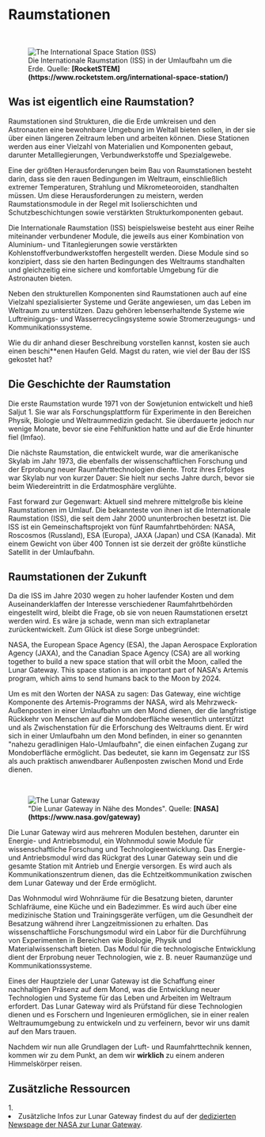 
# Raumstationen

<ReadingTime />

<br />
<figure>
<Image src={require(".//../../../resources/images/iss.jpg")} alt="The International Space Station (ISS)" />
<figcaption style={{ color: "rgb(156, 156, 156)", fontSize: "14px", marginTop: "2px" }}>Die Internationale Raumstation (ISS) in der Umlaufbahn um die Erde. Quelle: <strong>[RocketSTEM](https://www.rocketstem.org/international-space-station/)</strong></figcaption>
</figure>

## Was ist eigentlich eine Raumstation?
Raumstationen sind Strukturen, die die Erde umkreisen und den Astronauten eine bewohnbare Umgebung im Weltall bieten sollen, in der sie über einen längeren Zeitraum leben und arbeiten können. Diese Stationen werden aus einer Vielzahl von Materialien und Komponenten gebaut, darunter Metalllegierungen, Verbundwerkstoffe und Spezialgewebe.

Eine der größten Herausforderungen beim Bau von Raumstationen besteht darin, dass sie den rauen Bedingungen im Weltraum, einschließlich extremer Temperaturen, Strahlung und Mikrometeoroiden, standhalten müssen. Um diese Herausforderungen zu meistern, werden Raumstationsmodule in der Regel mit Isolierschichten und Schutzbeschichtungen sowie verstärkten Strukturkomponenten gebaut.

Die Internationale Raumstation (ISS) beispielsweise besteht aus einer Reihe miteinander verbundener Module, die jeweils aus einer Kombination von Aluminium- und Titanlegierungen sowie verstärkten Kohlenstoffverbundwerkstoffen hergestellt werden. Diese Module sind so konzipiert, dass sie den harten Bedingungen des Weltraums standhalten und gleichzeitig eine sichere und komfortable Umgebung für die Astronauten bieten.

Neben den strukturellen Komponenten sind Raumstationen auch auf eine Vielzahl spezialisierter Systeme und Geräte angewiesen, um das Leben im Weltraum zu unterstützen. Dazu gehören lebenserhaltende Systeme wie Luftreinigungs- und Wasserrecyclingsysteme sowie Stromerzeugungs- und Kommunikationssysteme.

Wie du dir anhand dieser Beschreibung vorstellen kannst, kosten sie auch einen beschi**enen Haufen Geld. Magst du raten, wie viel der Bau der ISS gekostet hat?

<Spoiler headline="150 Milliarden US-Dollar!" content="Und als wäre das nicht schon genug, frisst der Bums dann pro Jahr auch noch knapp 2 Milliarden US-Dollar Instandhaltungskosten. Unter anderem aufgrund der hohen Kosten wird die ISS sehr bald in den wohlverdienten Ruhestand geschickt." />

## Die Geschichte der Raumstation
Die erste Raumstation wurde 1971 von der Sowjetunion entwickelt und hieß Saljut 1. Sie war als Forschungsplattform für Experimente in den Bereichen Physik, Biologie und Weltraummedizin gedacht. Sie überdauerte jedoch nur wenige Monate, bevor sie eine Fehlfunktion hatte und auf die Erde hinunter fiel (lmfao).

Die nächste Raumstation, die entwickelt wurde, war die amerikanische Skylab im Jahr 1973, die ebenfalls der wissenschaftlichen Forschung und der Erprobung neuer Raumfahrttechnologien diente. Trotz ihres Erfolges war Skylab nur von kurzer Dauer: Sie hielt nur sechs Jahre durch, bevor sie beim Wiedereintritt in die Erdatmosphäre verglühte.

Fast forward zur Gegenwart: Aktuell sind mehrere mittelgroße bis kleine Raumstationen im Umlauf. Die bekannteste von ihnen ist die Internationale Raumstation (ISS), die seit dem Jahr 2000 ununterbrochen besetzt ist. Die ISS ist ein Gemeinschaftsprojekt von fünf Raumfahrtbehörden: NASA, Roscosmos (Russland), ESA (Europa), JAXA (Japan) und CSA (Kanada). Mit einem Gewicht von über 400 Tonnen ist sie derzeit der größte künstliche Satellit in der Umlaufbahn.

## Raumstationen der Zukunft
Da die ISS im Jahre 2030 wegen zu hoher laufender Kosten und dem Auseinanderklaffen der Interesse verschiedener Raumfahrtbehörden eingestellt wird, bleibt die Frage, ob sie von neuen Raumstationen ersetzt werden wird. Es wäre ja schade, wenn man sich extraplanetar zurückentwickelt. Zum Glück ist diese Sorge unbegründet:

NASA, the European Space Agency (ESA), the Japan Aerospace Exploration Agency (JAXA), and the Canadian Space Agency (CSA) are all working together to build a new space station that will orbit the Moon, called the Lunar Gateway. This space station is an important part of NASA's Artemis program, which aims to send humans back to the Moon by 2024.

Um es mit den Worten der NASA zu sagen: Das Gateway, eine wichtige Komponente des Artemis-Programms der NASA, wird als Mehrzweck-Außenposten in einer Umlaufbahn um den Mond dienen, der die langfristige Rückkehr von Menschen auf die Mondoberfläche wesentlich unterstützt und als Zwischenstation für die Erforschung des Weltraums dient. Er wird sich in einer Umlaufbahn um den Mond befinden, in einer so genannten "nahezu geradlinigen Halo-Umlaufbahn", die einen einfachen Zugang zur Mondoberfläche ermöglicht. Das bedeutet, sie kann im Gegensatz zur ISS als auch praktisch anwendbarer Außenposten zwischen Mond und Erde dienen.

<br />
<figure>
<Image src={require(".//../../../resources/images/gateway.png")} alt="The Lunar Gateway" />
<figcaption style={{ color: "rgb(156, 156, 156)", fontSize: "14px", marginTop: "2px" }}>"Die Lunar Gateway in Nähe des Mondes". Quelle: <strong>[NASA](https://www.nasa.gov/gateway)</strong></figcaption>
</figure>

Die Lunar Gateway wird aus mehreren Modulen bestehen, darunter ein Energie- und Antriebsmodul, ein Wohnmodul sowie Module für wissenschaftliche Forschung und Technologieentwicklung. Das Energie- und Antriebsmodul wird das Rückgrat des Lunar Gateway sein und die gesamte Station mit Antrieb und Energie versorgen. Es wird auch als Kommunikationszentrum dienen, das die Echtzeitkommunikation zwischen dem Lunar Gateway und der Erde ermöglicht.

Das Wohnmodul wird Wohnräume für die Besatzung bieten, darunter Schlafräume, eine Küche und ein Badezimmer. Es wird auch über eine medizinische Station und Trainingsgeräte verfügen, um die Gesundheit der Besatzung während ihrer Langzeitmissionen zu erhalten. Das wissenschaftliche Forschungsmodul wird ein Labor für die Durchführung von Experimenten in Bereichen wie Biologie, Physik und Materialwissenschaft bieten. Das Modul für die technologische Entwicklung dient der Erprobung neuer Technologien, wie z. B. neuer Raumanzüge und Kommunikationssysteme.

Eines der Hauptziele der Lunar Gateway ist die Schaffung einer nachhaltigen Präsenz auf dem Mond, was die Entwicklung neuer Technologien und Systeme für das Leben und Arbeiten im Weltraum erfordert. Das Lunar Gateway wird als Prüfstand für diese Technologien dienen und es Forschern und Ingenieuren ermöglichen, sie in einer realen Weltraumumgebung zu entwickeln und zu verfeinern, bevor wir uns damit auf den Mars trauen.

Nachdem wir nun alle Grundlagen der Luft- und Raumfahrttechnik kennen, kommen wir zu dem Punkt, an dem wir <strong>wirklich</strong> zu einem anderen Himmelskörper reisen.


## Zusätzliche Ressourcen
<AdditionalResources>
  <div>
    <span>1. </span><li>Zusätzliche Infos zur Lunar Gateway findest du auf der <a href="https://www.nasa.gov/gateway" target="_blank">dedizierten Newspage der NASA zur Lunar Gateway</a>.</li>
  </div>
</AdditionalResources>

<Analytics />